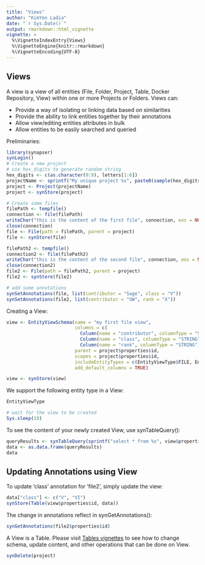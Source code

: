 ```yaml
---
title: "Views"
author: "KimYen Ladia"
date: "`r Sys.Date()`"
output: rmarkdown::html_vignette
vignette: >
  %\VignetteIndexEntry{Views}
  %\VignetteEngine{knitr::rmarkdown}
  %\VignetteEncoding{UTF-8}
---
```


## Views

A view is a view of all entities (File, Folder, Project, Table, Docker Repository, View) within one or more Projects or Folders. Views can:

* Provide a way of isolating or linking data based on similarities
* Provide the ability to link entities together by their annotations
* Allow view/editing entities attributes in bulk
* Allow entities to be easily searched and queried

Preliminaries:
```r
library(synapser)
synLogin()
# Create a new project
# use hex_digits to generate random string
hex_digits <- c(as.character(0:9), letters[1:6])
projectName <- sprintf("My unique project %s", paste0(sample(hex_digits, 32, replace = TRUE), collapse = ""))
project <- Project(projectName)
project <- synStore(project)

# Create some files
filePath <- tempfile()
connection <- file(filePath)
writeChar("this is the content of the first file", connection, eos = NULL)
close(connection)
file <- File(path = filePath, parent = project)
file <- synStore(file)

filePath2 <- tempfile()
connection2 <- file(filePath2)
writeChar("this is the content of the second file", connection, eos = NULL)
close(connection2)
file2 <- File(path = filePath2, parent = project)
file2 <- synStore(file2)

# add some annotations
synSetAnnotations(file, list(contributor = "Sage", class = "V"))
synSetAnnotations(file2, list(contributor = "UW", rank = "X"))
```

Creating a View:
```r
view <- EntityViewSchema(name = "my first file view",
                         columns = c(
                           Column(name = "contributor", columnType = "STRING"),
                           Column(name = "class", columnType = "STRING"),
                           Column(name = "rank", columnType = "STRING")),
                         parent = project$properties$id,
                         scopes = project$properties$id,
                         includeEntityTypes = c(EntityViewType$FILE, EntityViewType$FOLDER),
                         add_default_columns = TRUE)

view <- synStore(view)
```

We support the following entity type in a View:
```r
EntityViewType
```

```r
# wait for the view to be created
Sys.sleep(10)
```

To see the content of your newly created View, use synTableQuery():
```r
queryResults <- synTableQuery(sprintf("select * from %s", view$properties$id))
data <- as.data.frame(queryResults)
data
```

## Updating Annotations using View

To update 'class' annotation for 'file2', simply update the view:
```r
data["class"] <- c("V", "VI")
synStore(Table(view$properties$id, data))
```

The change in annotations reflect in synGetAnnotations():
```r
synGetAnnotations(file2$properties$id)
```

A View is a Table. Please visit [Tables vignettes](tables.html) to see how to change schema, update content, and other operations that can be done on View.

```r
synDelete(project)
```
